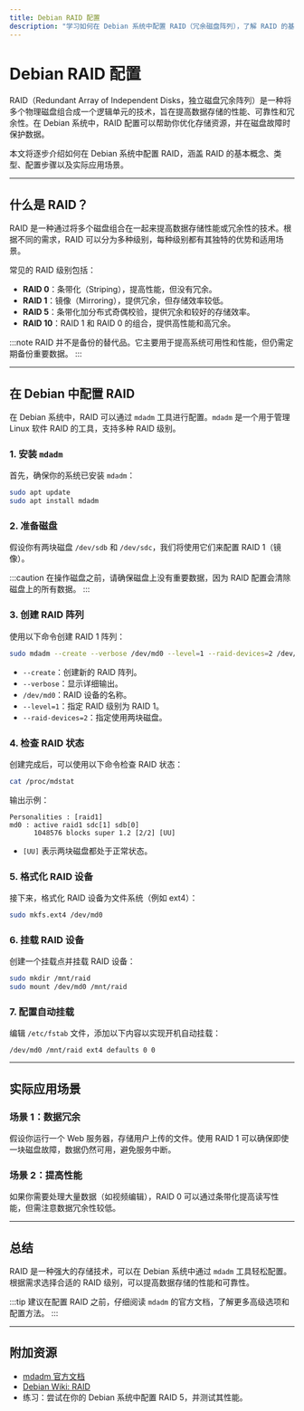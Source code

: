 ```yaml
---
title: Debian RAID 配置
description: "学习如何在 Debian 系统中配置 RAID（冗余磁盘阵列），了解 RAID 的基本概念、类型及其实际应用场景。"
---
```


# Debian RAID 配置

RAID（Redundant Array of Independent Disks，独立磁盘冗余阵列）是一种将多个物理磁盘组合成一个逻辑单元的技术，旨在提高数据存储的性能、可靠性和冗余性。在 Debian 系统中，RAID 配置可以帮助你优化存储资源，并在磁盘故障时保护数据。

本文将逐步介绍如何在 Debian 系统中配置 RAID，涵盖 RAID 的基本概念、类型、配置步骤以及实际应用场景。

---

## 什么是 RAID？

RAID 是一种通过将多个磁盘组合在一起来提高数据存储性能或冗余性的技术。根据不同的需求，RAID 可以分为多种级别，每种级别都有其独特的优势和适用场景。

常见的 RAID 级别包括：

- **RAID 0**：条带化（Striping），提高性能，但没有冗余。
- **RAID 1**：镜像（Mirroring），提供冗余，但存储效率较低。
- **RAID 5**：条带化加分布式奇偶校验，提供冗余和较好的存储效率。
- **RAID 10**：RAID 1 和 RAID 0 的组合，提供高性能和高冗余。

:::note
RAID 并不是备份的替代品。它主要用于提高系统可用性和性能，但仍需定期备份重要数据。
:::

---

## 在 Debian 中配置 RAID

在 Debian 系统中，RAID 可以通过 `mdadm` 工具进行配置。`mdadm` 是一个用于管理 Linux 软件 RAID 的工具，支持多种 RAID 级别。

### 1. 安装 `mdadm`

首先，确保你的系统已安装 `mdadm`：

```bash
sudo apt update
sudo apt install mdadm
```

### 2. 准备磁盘

假设你有两块磁盘 `/dev/sdb` 和 `/dev/sdc`，我们将使用它们来配置 RAID 1（镜像）。

:::caution
在操作磁盘之前，请确保磁盘上没有重要数据，因为 RAID 配置会清除磁盘上的所有数据。
:::

### 3. 创建 RAID 阵列

使用以下命令创建 RAID 1 阵列：

```bash
sudo mdadm --create --verbose /dev/md0 --level=1 --raid-devices=2 /dev/sdb /dev/sdc
```

- `--create`：创建新的 RAID 阵列。
- `--verbose`：显示详细输出。
- `/dev/md0`：RAID 设备的名称。
- `--level=1`：指定 RAID 级别为 RAID 1。
- `--raid-devices=2`：指定使用两块磁盘。

### 4. 检查 RAID 状态

创建完成后，可以使用以下命令检查 RAID 状态：

```bash
cat /proc/mdstat
```

输出示例：

```
Personalities : [raid1]
md0 : active raid1 sdc[1] sdb[0]
      1048576 blocks super 1.2 [2/2] [UU]
```

- `[UU]` 表示两块磁盘都处于正常状态。

### 5. 格式化 RAID 设备

接下来，格式化 RAID 设备为文件系统（例如 ext4）：

```bash
sudo mkfs.ext4 /dev/md0
```

### 6. 挂载 RAID 设备

创建一个挂载点并挂载 RAID 设备：

```bash
sudo mkdir /mnt/raid
sudo mount /dev/md0 /mnt/raid
```

### 7. 配置自动挂载

编辑 `/etc/fstab` 文件，添加以下内容以实现开机自动挂载：

```plaintext
/dev/md0 /mnt/raid ext4 defaults 0 0
```

---

## 实际应用场景

### 场景 1：数据冗余

假设你运行一个 Web 服务器，存储用户上传的文件。使用 RAID 1 可以确保即使一块磁盘故障，数据仍然可用，避免服务中断。

### 场景 2：提高性能

如果你需要处理大量数据（如视频编辑），RAID 0 可以通过条带化提高读写性能，但需注意数据冗余性较低。

---

## 总结

RAID 是一种强大的存储技术，可以在 Debian 系统中通过 `mdadm` 工具轻松配置。根据需求选择合适的 RAID 级别，可以提高数据存储的性能和可靠性。

:::tip
建议在配置 RAID 之前，仔细阅读 `mdadm` 的官方文档，了解更多高级选项和配置方法。
:::

---

## 附加资源

- [mdadm 官方文档](https://raid.wiki.kernel.org/index.php/Mdadm)
- [Debian Wiki: RAID](https://wiki.debian.org/RAID)
- 练习：尝试在你的 Debian 系统中配置 RAID 5，并测试其性能。